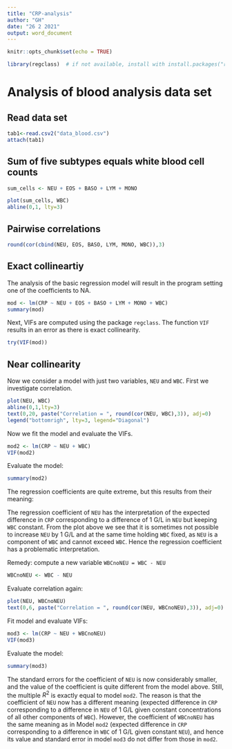 ---
title: "CRP-analysis"
author: "GH"
date: "26 2 2021"
output: word_document
---

```{r setup, include=FALSE}
knitr::opts_chunk$set(echo = TRUE)
```

```{r, echo=FALSE, message=FALSE}
library(regclass)  # if not available, install with install.packages("regclass")
```



# Analysis of blood analysis data set

## Read data set

```{r}
tab1<-read.csv2("data_blood.csv")
attach(tab1)
```

## Sum of five subtypes equals white blood cell counts

```{r}
sum_cells <- NEU + EOS + BASO + LYM + MONO

plot(sum_cells, WBC)
abline(0,1, lty=3)
```

## Pairwise correlations

```{r}
round(cor(cbind(NEU, EOS, BASO, LYM, MONO, WBC)),3)
```
## Exact collineartiy

The analysis of the basic regression model will result in the program setting one of the coefficients to NA.

```{r}
mod <- lm(CRP ~ NEU + EOS + BASO + LYM + MONO + WBC)
summary(mod)
```

Next, VIFs are computed using the package `regclass`. The function `VIF` results in an error as there is exact collinearity.

```{r}
try(VIF(mod))
```
## Near collinearity

Now we consider a model with just two variables, `NEU` and `WBC`. 
First we investigate correlation.

```{r}
plot(NEU, WBC)
abline(0,1,lty=3)
text(0,20, paste("Correlation = ", round(cor(NEU, WBC),3)), adj=0)
legend("bottomrigh", lty=3, legend="Diagonal")
```

Now we fit the model and evaluate the VIFs.

```{r}
mod2 <- lm(CRP ~ NEU + WBC)
VIF(mod2)
```
Evaluate the model:

```{r}
summary(mod2)
```

The regression coefficients are quite extreme, but this results from their meaning:

The regression coefficient of `NEU` has the interpretation of the expected difference in `CRP` corresponding to a difference of 1 G/L in `NEU` but keeping `WBC` constant. From the plot above we see that it is sometimes not possible to increase `NEU` by 1 G/L and at the same time holding `WBC` fixed, as `NEU` is a component of `WBC` and cannot exceed `WBC`. Hence the regression coefficient has a problematic interpretation.

Remedy: compute a new variable `WBCnoNEU = WBC - NEU`

```{r}
WBCnoNEU <- WBC - NEU
```

Evaluate correlation again:

```{r}
plot(NEU, WBCnoNEU)
text(0,6, paste("Correlation = ", round(cor(NEU, WBCnoNEU),3)), adj=0)
```
Fit model and evaluate VIFs:

```{r}
mod3 <- lm(CRP ~ NEU + WBCnoNEU)
VIF(mod3)

```

Evaluate the model:

```{r}
summary(mod3)
```

The standard errors for the coefficient of `NEU` is now considerably smaller, and the value of the coefficient is quite different from the model above. Still, the multiple $R^2$ is exactly equal to model `mod2`. The reason is that the coefficient of `NEU` now has a different meaning (expected difference in `CRP` corresponding to a difference in `NEU` of 1 G/L given constant concentrations of all other components of `WBC`). However, the coefficient of `WBCnoNEU` has the same meaning as in Model `mod2` (expected difference in `CRP` corresponding to a difference in `WBC` of 1 G/L given constant `NEU`), and hence its value and standard error in model `mod3` do not differ from those in `mod2`.
